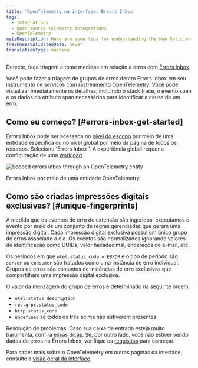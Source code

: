 ```yaml
---
title: 'OpenTelemetry na interface: Errors Inbox'
tags:
  - Integrations
  - Open source telemetry integrations
  - OpenTelemetry
metaDescription: Here are some tips for understanding the New Relic errors inbox for OpenTelemetry.
freshnessValidatedDate: never
translationType: machine
---
```



Detecte, faça triagem e tome medidas em relação a erros com [Errors Inbox](/docs/errors-inbox/errors-inbox/).

Você pode fazer a triagem de grupos de erros dentro Errors Inbox em seu instrumento de serviços com rastreamento OpenTelemetry. Você pode visualizar imediatamente os detalhes, incluindo o stack trace, o evento span e os dados do atributo span necessários para identificar a causa de um erro.

## Como eu começo? [#errors-inbox-get-started]

Errors Inbox pode ser acessada no [nível do escopo](/docs/errors-inbox/errors-inbox/#scoped) por meio de uma entidade específica ou no nível global por meio da página de todos os recursos. Selecione 'Errors Inbox '. A experiência global requer a configuração de uma [workload](/docs/new-relic-solutions/new-relic-one/workloads/use-workloads/) .

<img
  title="Scoped errors inbox through an OpenTelemetry entity"
  alt="Scoped errors inbox through an OpenTelemetry entity"
  src={opentelemetryErrorGroupOccurences}
/>

<figcaption>
  Errors Inbox por meio de uma entidade OpenTelemetry.
</figcaption>

## Como são criadas impressões digitais exclusivas? [#unique-fingerprints]

À medida que os eventos de erro de extensão são ingeridos, executamos o evento por meio de um conjunto de regras gerenciadas que geram uma impressão digital. Cada impressão digital exclusiva possui um único grupo de erros associado a ela. Os eventos são normalizados ignorando valores de identificação como UUIDs, valor hexadecimal, endereços de e-mail, etc.

Os períodos em que `otel.status_code = ERROR` e o tipo de período são `server` ou `consumer` são tratados como uma instância de erro individual. Grupos de erros são conjuntos de instâncias de erro exclusivas que compartilham uma impressão digital exclusiva.

O valor da mensagem do grupo de erros é determinado na seguinte ordem:

* `otel.status_description`
* `rpc.grpc.status_code`
* `http.status_code`
* `undefined` se todos os três acima não estiverem presentes

Resolução de problemas: Caso sua caixa de entrada esteja muito barulhenta, confira [essas dicas](/docs/errors-inbox/errors-inbox/#similar-events). Se, por outro lado, você não estiver vendo dados de erros na Errors Inbox, verifique os [requisitos](/docs/errors-inbox/errors-inbox#requirements) para começar.

Para saber mais sobre o OpenTelemetry em outras páginas da interface, consulte a [visão geral da interface](/docs/more-integrations/open-source-telemetry-integrations/opentelemetry/view-your-data/opentelemetry-view-your-data).